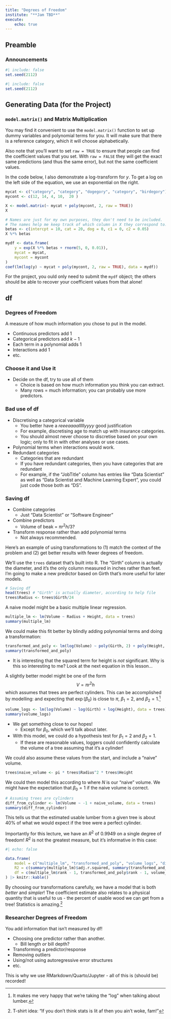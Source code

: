 ```yaml
---
title: "Degrees of Freedom"
institute: "**Jam TBD**"
execute: 
    echo: true
---
```


::: {.content-visible unless-profile="book"}
## Preamble

### Announcements

:::

```r
#| include: false
set.seed(2112)
```

```r
#| include: false
set.seed(2112)
```

## Generating Data (for the Project)

### `model.matrix()` and Matrix Multiplication

:::notes
You may find it convenient to use the `model.matrix()` function to set up dummy variables and polynomial terms for you. It will make sure that there is a reference category, which it will choose alphabetically.

Also note that you'll want to set `raw = TRUE` to ensure that people can find the coefficient values that you set. With `raw = FALSE` they will get the exact same predictions (and thus the same error), but not the same coefficient values.

In the code below, I also demonstrate a log-transform for $y$. To get a log on the left side of the equation, we use an exponential on the right.
:::

```r
mycat <- c("category", "category", "dogegory", "category", "birdegory")
mycont <- c(12, 14, 4, 10,  20 )

X <- model.matrix(~ mycat + poly(mycont, 2, raw = TRUE))
X

# Names are just for my own purposes, they don't need to be included.
# The names help me keep track of which column in X they correspond to.
betas <- c(intercpt = 10, cat = 20, dog = 0, c1 = 0, c2 = 0.05)
X %*% betas

mydf <- data.frame(
    y = exp(X %*% betas + rnorm(5, 0, 0.01)), 
    mycat = mycat, 
    mycont = mycont
)
coef(lm(log(y) ~ mycat + poly(mycont, 2, raw = TRUE), data = mydf))
```

For the project, you ould only need to submit the `mydf` object; the others should be able to recover your coefficient values from that alone!


## df

### Degrees of Freedom

A measure of how much information you chose to put in the model.

- Continuous predictors add 1\lspace
- Categorical predictors add $k-1$\lspace
- Each term in a polynomial adds 1\lspace
- Interactions add 1\lspace
- etc.

### Choose it and Use it

- Decide on the df, try to use all of them
    - Choice is based on how much information you think you can extract.
    - Many rows = much information; you can probably use more predictors.

### Bad use of df

- Discretising a categorical variable
    - You better have a *reeeaaaalllllyyyy* good justification
    - For example, discretising age to match up with insurance categories.
    - You should almost never choose to discretise based on your own logic; only to fit in with other analyses or use cases.\lspace
- Polynomial terms when interactions would work.\lspace
- Redundant categories
    - Categories that are redundant
    - If you have redundant categories, then you have categories that are redundant
    - For example, if the "JobTitle" column has entries like "Data Scientist" as well as "Data Scientist and Machine Learning Expert", you could just code those both as "DS". 




### Saving df

- Combine categories
    - Just "Data Scientist" or "Software Engineer"\lspace
- Combine predictors
    - Volume of beak = $\pi r^2h/3$?\lspace
- Transform response rather than add polynomial terms
    - Not always recommended.

:::notes
Here's an example of using transformations to (1) match the context of the problem and (2) get better results with fewer degrees of freedom.

We'll use the `trees` dataset that's built into R. The "Girth" column is actually the diameter, and it's the only column measured in inches rather than feet. I'm going to make a new predictor based on Girth that's more useful for later models.

```r
# Saving df
head(trees) # "Girth" is actually diameter, according to help file
trees$Radius <- trees$Girth/24
```

A naive model might be a basic multiple linear regression.

```r
multiple_lm <- lm(Volume ~ Radius + Height, data = trees)
summary(multiple_lm)
```

We could make this fit better by blindly adding polynomial terms and doing a transformation:

```r
transformed_and_poly <- lm(log(Volume) ~ poly(Girth, 2) + poly(Height, 2), data = trees)
summary(transformed_and_poly)
```

- It is interesting that the squared term for height is *not* significant. Why is this so interesting to me? Look at the next equation in this lesson...

A slightly better model might be one of the form
$$
V = \pi r^2h
$$
which assumes that trees are perfect cylinders. This can be accomplished by modelling:
\begin{align*}
\log(V) &= \beta_0 + \beta_1\log(r) + \beta_2\log(h) + \epsilon\\
\implies V &= \exp(\beta_0)r^\beta_1h^\beta_2\exp(\epsilon)
\end{align*}
and expecting that $\exp(\beta_0)$ is close to $\pi$, $\beta_1 = 2$, and $\beta_2 = 1$.^[It makes me very happy that we're taking the "log" when talking about lumber.]

```r
volume_logs <- lm(log(Volume) ~ log(Girth) + log(Height), data = trees)
summary(volume_logs)
```

- We get something close to our hopes!
    - Except for $\beta_0$, which we'll talk about later.
- With this model, we could do a hypothesis test for $\beta_1 = 2$ and $\beta_2 = 1$. 
    - If these are reasonable values, loggers could confidently calculate the volume of a tree assuming that it's a cylinder!

We could also assume these values from the start, and include a "naive" volume.

```r
trees$naive_volume <- pi * trees$Radius^2 * trees$Height
```

We could then model this according to
\begin{align*}
V & = \beta_0N + \epsilon
\end{align*}
where $N$ is our "naive" volume. We might have the expectation that $\beta_0 = 1$ if the naive volume is correct.

```r
# Assuming trees are cylinders
diff_from_cylinder <- lm(Volume ~ -1 + naive_volume, data = trees)
summary(diff_from_cylinder)
```

This tells us that the estimated usable lumber from a given tree is about 40\% of what we would expect if the tree were a perfect cylinder.

Importantly for this lecture, we have an $R^2$ of 0.9949 on a single degree of freedom! $R^2$ is not the greatest measure, but it's informative in this case:

```r
#| echo: false

data.frame(
    model = c("multiple_lm", "transformed_and_poly", "volume_logs", "diff_from_cylinder"),
    R2 = c(summary(multiple_lm)$adj.r.squared, summary(transformed_and_poly)$adj.r.squared, summary(volume_logs)$adj.r.squared, summary(diff_from_cylinder)$adj.r.squared),
    df = c(multiple_lm$rank - 1, transformed_and_poly$rank - 1, volume_logs$rank - 1, diff_from_cylinder$rank)
) |> knitr::kable()
```

By choosing our transformations carefully, we have a model that is both *better* and *simpler*! The coefficient estimate also relates to a physical quantity that is useful to us - the percent of usable wood we can get from a tree! Statistics is amazing.^[T-shirt idea: "If you don't think stats is lit af then you ain't woke, fam!"]
:::

### Researcher Degrees of Freedom

You add information that isn't measured by df!

- Choosing one predictor rather than another.
    - Bill length *or* bill depth?\lspace
- Transforming a predictor/response\lspace
- Removing outliers\lspace
- Using/not using autoregressive error structures\lspace
- etc.

This is why we use RMarkdown/Quarto/Jupyter - all of this is (should be) recorded!
